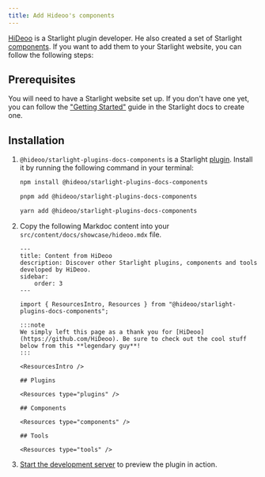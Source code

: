 ```yaml
---
title: Add Hideoo's components
---
```


[HiDeoo](https://github.com/HiDeoo) is a Starlight plugin developer. He also created a set of Starlight [components](https://github.com/HiDeoo/starlight-plugins-docs-components). If you want to add them to your Starlight website, you can follow the following steps:

## Prerequisites

You will need to have a Starlight website set up.
If you don't have one yet, you can follow the ["Getting Started"](https://starlight.astro.build/getting-started) guide in the Starlight docs to create one.

## Installation


<Steps>

1. `@hideoo/starlight-plugins-docs-components` is a Starlight [plugin](https://starlight.astro.build/reference/plugins/). Install it by running the following command in your terminal:

    <Tabs syncKey="pkg">

    <TabItem label="npm">

    ```sh
    npm install @hideoo/starlight-plugins-docs-components
    ```

    </TabItem>

    <TabItem label="pnpm">

    ```sh
    pnpm add @hideoo/starlight-plugins-docs-components
    ```

    </TabItem>

    <TabItem label="Yarn">

    ```sh
    yarn add @hideoo/starlight-plugins-docs-components
    ```

    </TabItem>

    </Tabs>

2. Copy the following Markdoc content into your `src/content/docs/showcase/hideoo.mdx` file.

    ```astro title="resources/hideoo.mdx"
    ---
    title: Content from HiDeoo
    description: Discover other Starlight plugins, components and tools developed by HiDeoo.
    sidebar:
        order: 3
    ---

    import { ResourcesIntro, Resources } from "@hideoo/starlight-plugins-docs-components";

    :::note
    We simply left this page as a thank you for [HiDeoo](https://github.com/HiDeoo). Be sure to check out the cool stuff below from this **legendary guy**!
    :::

    <ResourcesIntro />

    ## Plugins

    <Resources type="plugins" />

    ## Components

    <Resources type="components" />

    ## Tools

    <Resources type="tools" />
    ```

3. [Start the development server](https://starlight.astro.build/getting-started/#start-the-development-server) to preview the plugin in action.

</Steps>
